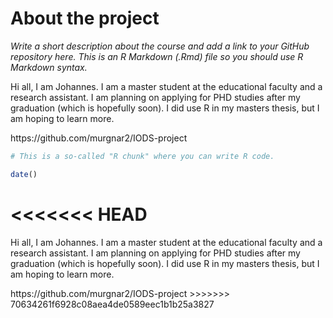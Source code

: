 
# About the project

*Write a short description about the course and add a link to your GitHub repository here. This is an R Markdown (.Rmd) file so you should use R Markdown syntax.*

Hi all, I am Johannes. I am a master student at the educational faculty and a research assistant. I am planning on applying for PHD studies after my graduation (which is hopefully soon). I did use R in my masters thesis, but I am hoping to learn more.

https://github.com/murgnar2/IODS-project


```r
# This is a so-called "R chunk" where you can write R code.

date()

```
<<<<<<< HEAD
=======
Hi all, I am Johannes. I am a master student at the educational faculty and a research assistant. I am planning on applying for PHD studies after my graduation (which is hopefully soon). I did use R in my masters thesis, but I am hoping to learn more.

https://github.com/murgnar2/IODS-project
>>>>>>> 70634261f6928c08aea4de0589eec1b1b25a3827

